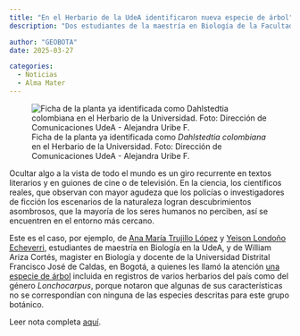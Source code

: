 ```yaml
---
title: "En el Herbario de la UdeA identificaron nueva especie de árbol"
description: "Dos estudiantes de la maestría en Biología de la Facultad de Ciencias Exactas y Naturales y un profesor de la Universidad Distrital, en Bogotá, descubrieron que la especie estaba identificada en un género botánico diferente al que correspondía y que además presentaba características distintas a otras, por lo que se trata de una nueva especie para la ciencia. En Ciudad Universitaria, Campus Medellín, hay dos ejemplares de este árbol."

author: "GEOBOTA"
date: 2025-03-27

categories:
  - Noticias
  - Alma Mater
---
```


![Ficha de la planta ya identificada como *Dahlstedtia colombiana* en el Herbario de la Universidad. Foto: Dirección de Comunicaciones UdeA - Alejandra Uribe F.](image.jpg){fig-align="center"}

Ocultar algo a la vista de todo el mundo es un giro recurrente en textos literarios y en guiones de cine o de televisión. En la ciencia, los científicos reales, que observan con mayor agudeza que los policías o investigadores de ficción los escenarios de la naturaleza logran descubrimientos asombrosos, que la mayoría de los seres humanos no perciben, así se encuentren en el entorno más cercano. 

Este es el caso, por ejemplo, de [Ana María Trujillo López](/people/trujillo-lopez_ana-maria/index.qmd) y [Yeison Londoño Echeverri](/people/londono-echeverri_yeison/index.qmd), estudiantes de maestría en Biología en la UdeA, y de William Ariza Cortés, magister en Biología y docente de la Universidad Distrital Francisco José de Caldas, en Bogotá, a quienes les llamó la atención [una especie de árbol](/news/2024-10-02_publicacion/index.qmd) incluida en registros de varios herbarios del país como del género *Lonchocarpus*, porque notaron que algunas de sus características no se correspondían con ninguna de las especies descritas para este grupo botánico. 

Leer nota completa [aquí](https://www.udea.edu.co/wps/portal/udea/web/inicio/udea-noticias/udea-noticia/!ut/p/z0/fYy9DsIwEINfhaUjugAlwFgxICEGBoTaLOhoInqQ5PpzIB6fFgbEwmLZ1meDgRxMxAddUIgj-j4XRp-Wq_V0kqVqp3SqVab36Xwx3cwORwVbMP-B_oGuTWMyMCVHcU-BvOZW0N-tw0Rh95sqDu7jBx1FFioJu0S915EsD9S3rl1LbKlk9AEDimsTZbHynTgrhOOSPYczYUSob6Z4ARmGF-0!/).
